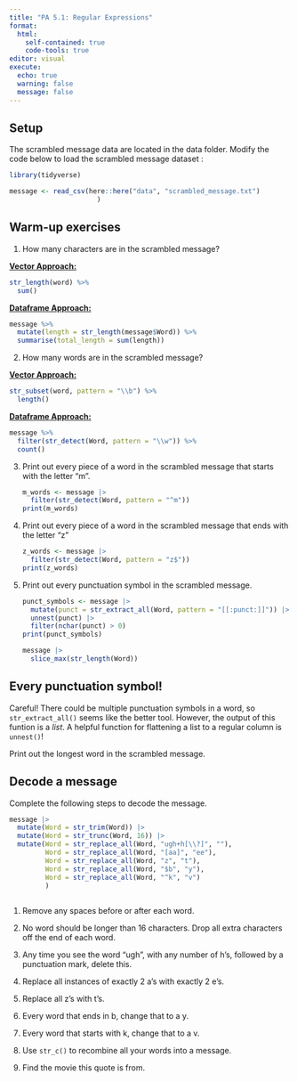 ```yaml
---
title: "PA 5.1: Regular Expressions"
format: 
  html: 
    self-contained: true
    code-tools: true
editor: visual
execute: 
  echo: true
  warning: false
  message: false
---
```


## Setup

The scrambled message data are located in the data folder. Modify the code below to load the scrambled message dataset :

```r
library(tidyverse)
```

```r
message <- read_csv(here::here("data", "scrambled_message.txt")
                      )
```

## Warm-up exercises

1.  How many characters are in the scrambled message?

[**Vector Approach:**]{.underline}

```r
str_length(word) %>% 
  sum()
```

[**Dataframe Approach:**]{.underline}

```r
message %>% 
  mutate(length = str_length(message$Word)) %>% 
  summarise(total_length = sum(length))
```

2.  How many words are in the scrambled message?

[**Vector Approach:**]{.underline}

```r
str_subset(word, pattern = "\\b") %>% 
  length()
```

[**Dataframe Approach:**]{.underline}

```r
message %>% 
  filter(str_detect(Word, pattern = "\\w")) %>% 
  count() 
```

3.  Print out every piece of a word in the scrambled message that starts with the letter "m".

    ```r
    m_words <- message |>
      filter(str_detect(Word, pattern = "^m"))
    print(m_words)
    ```

4.  Print out every piece of a word in the scrambled message that ends with the letter "z"

    ```r
    z_words <- message |>
      filter(str_detect(Word, pattern = "z$"))
    print(z_words)
    ```

5.  Print out every punctuation symbol in the scrambled message.

    ```r
    punct_symbols <- message |>
      mutate(punct = str_extract_all(Word, pattern = "[[:punct:]]")) |>
      unnest(punct) |>
      filter(nchar(punct) > 0)
    print(punct_symbols)

    message |>
      slice_max(str_length(Word))
    ```

::: callout-tip
# Every punctuation symbol!

Careful! There could be multiple punctuation symbols in a word, so `str_extract_all()` seems like the better tool. However, the output of this funtion is a *list*. A helpful function for flattening a list to a regular column is `unnest()`!

Print out the longest word in the scrambled message.
:::

## Decode a message

Complete the following steps to decode the message.

```r
message |>
  mutate(Word = str_trim(Word)) |>
  mutate(Word = str_trunc(Word, 16)) |>
  mutate(Word = str_replace_all(Word, "ugh+h[\\?]", ""),
         Word = str_replace_all(Word, "[aa]", "ee"),
         Word = str_replace_all(Word, "z", "t"),
         Word = str_replace_all(Word, "$b", "y"),
         Word = str_replace_all(Word, "^k", "v")
         )
  
```

1.  Remove any spaces before or after each word.

2.  No word should be longer than 16 characters. Drop all extra characters off the end of each word.

3.  Any time you see the word "ugh", with any number of h's, followed by a punctuation mark, delete this.

4.  Replace all instances of exactly 2 a's with exactly 2 e's.

5.  Replace all z's with t's.

6.  Every word that ends in b, change that to a y.

7.  Every word that starts with k, change that to a v.

8.  Use `str_c()` to recombine all your words into a message.

9.  Find the movie this quote is from.
